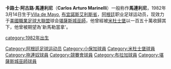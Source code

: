{{Football player infobox
| playername = 馬連利尼
| fullname = Carlos Arturo Marinelli
| nickname = 
| image = 
| dateofbirth = {{birth date and age|1982|3|14}}
| cityofbirth = [[Villa_de_Mayo|Villa de Mayo]], [[布宜諾斯艾利斯省|布宜諾斯艾利斯省]]
| countryofbirth = [[阿根廷|阿根廷]]
| height = {{height|ft=5|in=9}}
| currentclub  = [[堪薩斯城巫師|堪薩斯城巫師]]
| clubnumber = 10
| position = [[攻擊中場|攻擊中場]]
| youthyears = 1996–1999
| youthclubs = [[小保加|小保加]]
| years = 2000<br>2000–2004<br>2002–2003<br>2004<br>2004<br>2004–2005<br>2006<br>2007–
| clubs = [[小保加|小保加]]<br>[[米杜士堡|米杜士堡]]<br>→ [[拖連奴|拖連奴]] (外借)<br>[[小保加|小保加]]<br>[[阿韦亚内达竞赛俱乐部|競賽隊]]<br>[[拖連奴|拖連奴]]<br>[[布拉加體育會|布拉加]]<br>[[堪薩斯城巫師|堪薩斯城巫師]]
| caps(goals) = {{0}}2 (0)<br>43 (3)<br>{{0}}7 (0)<br>{{0}}3 (1)<br>11 (0)<br>16 (1)<br>{{0}}4 (0)<br>26 (1)
| nationalyears = 
| nationalteam = 
| nationalcaps(goals) =
| pcupdate = 9 May 2008
| ntupdate = 13 April 2007
}}
'''卡路士·阿古路·馬連利尼'''（'''Carlos Arturo Marinelli'''）一般称作'''馬連利尼'''，1982年3月14日生于[[Villa_de_Mayo|Villa de Mayo]], [[布宜諾斯艾利斯省|布宜諾斯艾利斯省]]，[[阿根廷|阿根廷]]职业足球运动员，现效力于[[美國職業足球大聯盟|美國職業足球大聯盟]]球会[[堪薩斯城巫師|堪薩斯城巫師]]，他曾經被[[米杜士堡|米杜士堡]]以一百五十萬收歸其下，他曾被期望為'新馬勒當拿'。

{{DEFAULTSORT:Marinelli, Carlos}}
[[Category:阿根廷足球运动员|Category:阿根廷足球运动员]]
[[category:1982年出生|category:1982年出生]]
[[Category:小保加球員|Category:小保加球員]]
[[Category:米杜士堡球員|Category:米杜士堡球員]]
[[Category:拖連奴球員|Category:拖連奴球員]]
[[Category:競賽會球員|Category:競賽會球員]]
[[Category:布拉加球員|Category:布拉加球員]]
[[Category:堪薩斯城巫師球員|Category:堪薩斯城巫師球員]]